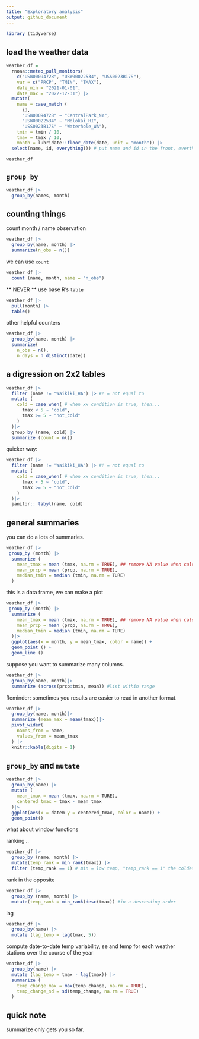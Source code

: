 ```yaml
---
title: "Exploratory analysis"
output: github_document
---
```



```r
library (tidyverse)
```

## load the weather data
```r
weather_df = 
  rnoaa::meteo_pull_monitors(
    c("USW00094728", "USW00022534", "USS0023B17S"),
    var = c("PRCP", "TMIN", "TMAX"), 
    date_min = "2021-01-01",
    date_max = "2022-12-31") |>
  mutate(
    name = case_match (
      id, 
      "USW00094728" ~ "CentralPark_NY", 
      "USW00022534" ~ "Molokai_HI",
      "USS0023B17S" ~ "Waterhole_WA"),
    tmin = tmin / 10,
    tmax = tmax / 10,
    month = lubridate::floor_date(date, unit = "month")) |>
  select(name, id, everything()) # put name and id in the front, everthing comes follow

weather_df
```

## `group by`

```r
weather_df |>
  group_by(names, month)
```

## counting things

count month / name observation
```r
weather_df |>
  group_by(name, month) |>
  summarize(n_obs = n())
```

we can use `count`
```r
weather_df |>
  count (name, month, name = "n_obs")
```

** NEVER ** use base R's `table`
```r
weather_df |>
  pull(month) |>
  table()
```

other helpful counters
```r
weather_df |>
  group_by(name, month) |>
  summarize(
    n_obs = n(),
    n_days = n_distinct(date))
```

## a digression on 2x2 tables

```r
weather_df |>
  filter (name != "Waikiki_HA") |> #! = not equal to 
  mutate (
    cold = case_when( # when xx condition is true, then...
      tmax < 5 ~ "cold",
      tmax >= 5 ~ "not_cold"
    )
  )|>
  group by (name, cold) |>
  summarize (count = n()) 

```

quicker way:
```r
weather_df |>
  filter (name != "Waikiki_HA") |> #! = not equal to 
  mutate (
    cold = case_when( # when xx condition is true, then...
      tmax < 5 ~ "cold",
      tmax >= 5 ~ "not_cold"
    )
  )|>
  janitor:: tabyl(name, cold)
```

## general summaries

you can do a lots of summaries.

```r
weather_df |>
 group_by (month) |>
  summarize (
    mean_tmax = mean (tmax, na.rm = TRUE), ## remove NA value when calculate
    mean_prcp = mean (prcp, na.rm = TRUE),
    median_tmin = median (tmin, na.rm = TURE)
  )
```

this is a data frame, we can make a plot
```r
weather_df |>
 group_by (month) |>
  summarize (
    mean_tmax = mean (tmax, na.rm = TRUE), ## remove NA value when calculate
    mean_prcp = mean (prcp, na.rm = TRUE),
    median_tmin = median (tmin, na.rm = TURE)
  )|>
  ggplot(aes(x = month, y = mean_tmax, color = name)) +
  geom_point () +
  geom_line ()
```

suppose you want to summarize many columns.
```r
weather_df |>
  group_by(name, month)|>
  summarize (across(prcp:tmin, mean)) #list within range
```


Reminder: sometimes you results are easier to read in another format.
```r
weather_df |>
  group_by(name, month)|>
  summarize (mean_max = mean(tmax))|>
  pivot_wider(
    names_from = name,
    values_from = mean_tmax
  ) |>
  knitr::kable(digits = 1)
```

## `group_by` and `mutate`
```r
weather_df |>
  group_by(name) |>
  mutate (
    mean_tmax = mean (tmax, na.rm = TURE),
    centered_tmax = tmax - mean_tmax
  )|>
  ggplot(aes(x = datem y = centered_tmax, color = name)) +
  geom_point()
```


what about window functions

ranking ..
```r
weather_df |>
  group_by (name, month) |>
  mutate(temp_rank = min_rank(tmax)) |>
  filter (temp_rank == 1) # min = low temp, "temp_rank == 1" the coldest day
```

rank in the opposite 
```r
weather_df |>
  group_by (name, month) |>
  mutate(temp_rank = min_rank(desc(tmax)) #in a descending order 
```

lag
```r
weather_df |>
  group_by(name) |>
  mutate (lag_temp = lag(tmax, 5))
```

compute date-to-date temp variability, se and temp for each weather stations over the course of the year
```r
weather_df |>
  group_by(name) |>
  mutate (lag_temp = tmax - lag(tmax)) |>
  summarize (
    temp_change_max = max(temp_change, na.rm = TRUE),
    temp_change_sd = sd(temp_change, na.rm = TRUE)
  )
```

## quick note

summarize only gets you so far.







